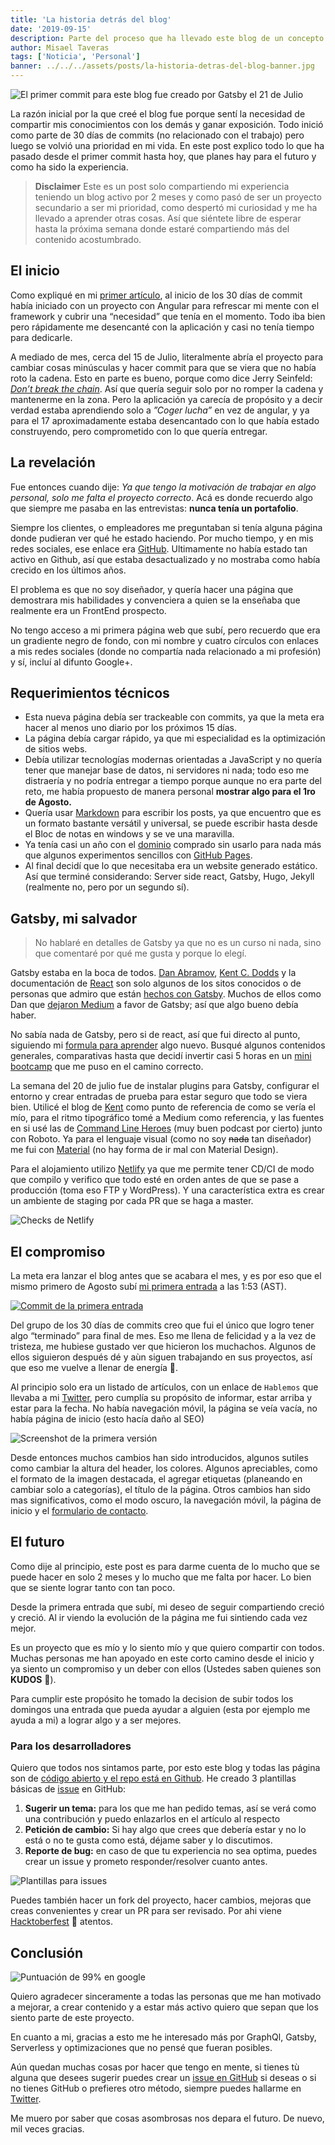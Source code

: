 ```yaml
---
title: 'La historia detrás del blog'
date: '2019-09-15'
description: Parte del proceso que ha llevado este blog de un concepto a una realidad. Detalles de cómo funciona el blog.
author: Misael Taveras
tags: ['Noticia', 'Personal']
banner: ../../../assets/posts/la-historia-detras-del-blog-banner.jpg
---
```


![El primer commit para este blog fue creado por Gatsby el 21 de Julio](../../../assets/posts/initial-commit.jpg)

La razón inicial por la que creé el blog fue porque sentí la necesidad de compartir mis conocimientos con los demás y ganar exposición. Todo inició como parte de 30 días de commits (no relacionado con el trabajo) pero luego se volvió una prioridad en mi vida.
En este post explico todo lo que ha pasado desde el primer commit hasta hoy, que planes hay para el futuro y como ha sido la experiencia.

> **Disclaimer** Este es un post solo compartiendo mi experiencia teniendo un blog activo por 2 meses y como pasó de ser un proyecto secundario a ser mi prioridad, como despertó mi curiosidad y me ha llevado a aprender otras cosas. Así que siéntete libre de esperar hasta la próxima semana donde estaré compartiendo más del contenido acostumbrado.

## El inicio

Como expliqué en mi [primer artículo](lanzando-mi-pagina-hoy), al inicio de los 30 días de commit había iniciado con un proyecto con Angular para refrescar mi mente con el framework y cubrir una “necesidad” que tenía en el momento. Todo iba bien pero rápidamente me desencanté con la aplicación y casi no tenía tiempo para dedicarle.

A mediado de mes, cerca del 15 de Julio, literalmente abría el proyecto para cambiar cosas minúsculas y hacer commit para que se viera que no había roto la cadena. Esto en parte es bueno, porque como dice Jerry Seinfeld: [_Don’t break the chain_](https://lifehacker.com/jerry-seinfelds-productivity-secret-281626). Así que quería seguir solo por no romper la cadena y mantenerme en la zona. Pero la aplicación ya carecía de propósito y a decir verdad estaba aprendiendo solo a _”Coger lucha”_ en vez de angular, y ya para el 17 aproximadamente estaba desencantado con lo que había estado construyendo, pero comprometido con lo que quería entregar.

## La revelación

Fue entonces cuando dije: _Ya que tengo la motivación de trabajar en algo personal, solo me falta el proyecto correcto_. Acá es donde recuerdo algo que siempre me pasaba en las entrevistas: **nunca tenía un portafolio**.

Siempre los clientes, o empleadores me preguntaban si tenía alguna página donde pudieran ver qué he estado haciendo. Por mucho tiempo, y en mis redes sociales, ese enlace era [GitHub](https://github.com/taverasmisael). Ultimamente no había estado tan activo en Github, así que estaba desactualizado y no mostraba como había crecido en los últimos años.

El problema es que no soy diseñador, y quería hacer una página que demostrara mis habilidades y convenciera a quien se la enseñaba que realmente era un FrontEnd prospecto.

No tengo acceso a mi primera página web que subí, pero recuerdo que era un gradiente negro de fondo, con mi nombre y cuatro círculos con enlaces a mis redes sociales (donde no compartía nada relacionado a mi profesión) y sí, incluí al difunto Google+.

## Requerimientos técnicos

- Esta nueva página debía ser trackeable con commits, ya que la meta era hacer al menos uno diario por los próximos 15 días.
- La página debía cargar rápido, ya que mi especialidad es la optimización de sitios webs.
- Debía utilizar tecnologías modernas orientadas a JavaScript y no quería tener que manejar base de datos, ni servidores ni nada; todo eso me distraería y no podría entregar a tiempo porque aunque no era parte del reto, me había propuesto de manera personal **mostrar algo para el 1ro de Agosto.**
- Quería usar [Markdown](https://www.markdownguide.org/getting-started) para escribir los posts, ya que encuentro que es un formato bastante versátil y universal, se puede escribir hasta desde el Bloc de notas en windows y se ve una maravilla.
- Ya tenía casi un año con el [dominio](https://taverasmisael.com) comprado sin usarlo para nada más que algunos experimentos sencillos con [GitHub Pages](https://pages.github.com/).
- Al final decidí que lo que necesitaba era un website generado estático. Así que terminé considerando: Server side react, Gatsby, Hugo, Jekyll (realmente no, pero por un segundo sí).

## Gatsby, mi salvador

> No hablaré en detalles de Gatsby ya que no es un curso ni nada, sino que comentaré por qué me gusta y porque lo elegí.

Gatsby estaba en la boca de todos. [Dan Abramov](https://overreacted.io/?utm_source=taverasmisael 'Overreacted'), [Kent C. Dodds](https://kentcdodds.com/?utm_source=taverasmisael 'KCD') y la documentación de [React](https://reactjs.org/) son solo algunos de los sitos conocidos o de personas que admiro que están [hechos con Gatsby](https://www.gatsbyjs.org/showcase 'Gatsby showcase'). Muchos de ellos como Dan que [dejaron Medium](https://medium.com/@dan_abramov/why-my-new-blog-isnt-on-medium-3b280282fbae) a favor de Gatsby; así que algo bueno debía haber.

No sabía nada de Gatsby, pero si de react, así que fui directo al punto, siguiendo mi [formula para aprender](aprendiendo-a-aprender) algo nuevo. Busqué algunos contenidos generales, comparativas hasta que decidí invertir casi 5 horas en un [mini bootcamp](https://www.youtube.com/watch?v=8t0vNu2fCCM&t=10933s&utm_source=taverasmisael) que me puso en el camino correcto.

La semana del 20 de julio fue de instalar plugins para Gatsby, configurar el entorno y crear entradas de prueba para estar seguro que todo se viera bien.
Utilicé el blog de [Kent](https://twitter.com/kentcdodds?utm_source=taverasmisael) como punto de referencia de como se vería el mío, para el ritmo tipográfico tomé a Medium como referencia, y las fuentes en si usé las de [Command Line Heroes](https://www.redhat.com/en/command-line-heroes/season-3/creating-javascript 'Podcast CLH') (muy buen podcast por cierto) junto con Roboto. Ya para el lenguaje visual (como no soy ~~nada~~ tan diseñador) me fui con [Material](https://material.io) (no hay forma de ir mal con Material Design).

Para el alojamiento utilizo [Netlify](https://www.netlify.com?utm_source=taverasmisael.com) ya que me permite tener CD/CI de modo que compilo y verifico que todo esté en orden antes de que se pase a producción (toma eso FTP y WordPress). Y una característica extra es crear un ambiente de staging por cada PR que se haga a master.

![Checks de Netlify](../../../assets/posts/netlify-checks.jpg)

## El compromiso

La meta era lanzar el blog antes que se acabara el mes, y es por eso que el mismo primero de Agosto subí [mi primera entrada](lanzando-mi-pagina-hoy) a las 1:53 (AST).

[![Commit de la primera entrada](../../../assets/posts/first-entry-commit.jpg)](https://github.com/taverasmisael/taverasmisael/commit/35317b6706f264fafaf73328f4eb4b495ed3926f "Commit de la primera entrada")

Del grupo de los 30 días de commits creo que fui el único que logro tener algo “terminado” para final de mes. Eso me llena de felicidad y a la vez de tristeza, me hubiese gustado ver que hicieron los muchachos. Algunos de ellos siguieron después dé y aùn siguen trabajando en sus proyectos, así que eso me vuelve a llenar de energía 🚀.

Al principio solo era un listado de artículos, con un enlace de `Hablemos` que llevaba a mi [Twitter](https://twitter.com/taverasmisael), pero cumplía su propósito de informar, estar arriba y estar para la fecha. No había navegación móvil, la página se veía vacía, no había página de inicio (esto hacía daño al SEO)

![Screenshot de la primera versión](../../../assets/posts/launch-screenshot.jpg)

Desde entonces muchos cambios han sido introducidos, algunos sutiles como cambiar la altura del header, los colores. Algunos apreciables, como el formato de la imagen destacada, el agregar etiquetas (planeando en cambiar solo a categorías), el título de la página. Otros cambios han sido mas significativos, como el modo oscuro, la navegación móvil, la página de inicio y el [formulario de contacto](/contacto).

## El futuro

Como dije al principio, este post es para darme cuenta de lo mucho que se puede hacer en solo 2 meses y lo mucho que me falta por hacer. Lo bien que se siente lograr tanto con tan poco.

Desde la primera entrada que subí, mi deseo de seguir compartiendo creció y creció. Al ir viendo la evolución de la página me fui sintiendo cada vez mejor.

Es un proyecto que es mío y lo siento mío y que quiero compartir con todos. Muchas personas me han apoyado en este corto camino desde el inicio y ya siento un compromiso y un deber con ellos (Ustedes saben quienes son **KUDOS** 🥳).

Para cumplir este propósito he tomado la decision de subir todos los domingos una entrada que pueda ayudar a alguien (esta por ejemplo me ayuda a mi) a lograr algo y a ser mejores.

### Para los desarrolladores

Quiero que todos nos sintamos parte, por esto este blog y todas las página son de [código abierto y el repo está en Github](https://github.com/taverasmisael/taverasmisael 'Repo').
He creado 3 plantillas básicas de [issue](https://github.com/taverasmisael/taverasmisael/issues/new/choose%5C) en GitHub:

1. **Sugerir un tema:** para los que me han pedido temas, así se verá como una contribución y puedo enlazarlos en el artículo al respecto
2. **Petición de cambio:** Si hay algo que crees que debería estar y no lo está o no te gusta como está, déjame saber y lo discutimos.
3. **Reporte de bug:** en caso de que tu experiencia no sea optima, puedes crear un issue y prometo responder/resolver cuanto antes.

![Plantillas para issues](../../../assets/posts/issue-templates.jpg)

Puedes también hacer un fork del proyecto, hacer cambios, mejoras que creas convenientes y crear un PR para ser revisado. Por ahi viene [Hacktoberfest](hacktoberfest-ya-esta-aqui) 👀 atentos.

## Conclusión

![Puntuación de 99% en google](../../../assets/posts/lighthouse-rate.jpg)

Quiero agradecer sinceramente a todas las personas que me han motivado a mejorar, a crear contenido y a estar más activo quiero que sepan que los siento parte de este proyecto.

En cuanto a mi, gracias a esto me he interesado más por GraphQl, Gatsby, Serverless y optimizaciones que no pensé que fueran posibles.

Aún quedan muchas cosas por hacer que tengo en mente, si tienes tù alguna que desees sugerir puedes crear un [issue en GitHub](https://github.com/taverasmisael/taverasmisael/issues/new/choose) si deseas o si no tienes GitHub o prefieres otro método, siempre puedes hallarme en [Twitter](https://twitter.com/taverasmisael).

Me muero por saber que cosas asombrosas nos depara el futuro. De nuevo, mil veces gracias.
